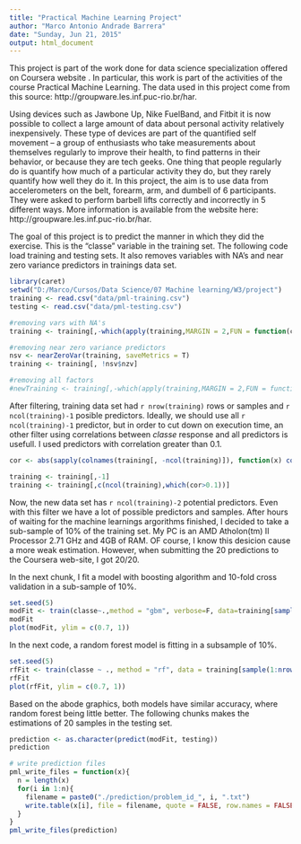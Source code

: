 ```yaml
---
title: "Practical Machine Learning Project"
author: "Marco Antonio Andrade Barrera"
date: "Sunday, Jun 21, 2015"
output: html_document
---
```


This project is part of the work done for data science specialization offered on Coursera website . In particular, this work is part of the activities of the course Practical Machine Learning.
The data used in this project come from this source: http://groupware.les.inf.puc-rio.br/har.

Using devices such as Jawbone Up, Nike FuelBand, and Fitbit it is now possible to collect a large amount of data about personal activity relatively inexpensively. These type of devices are part of the quantified self movement – a group of enthusiasts who take measurements about themselves regularly to improve their health, to find patterns in their behavior, or because they are tech geeks. One thing that people regularly do is quantify how much of a particular activity they do, but they rarely quantify how well they do it. In this project, the aim is to use data from accelerometers on the belt, forearm, arm, and dumbell of 6 participants. They were asked to perform barbell lifts correctly and incorrectly in 5 different ways. More information is available from the website here: http://groupware.les.inf.puc-rio.br/har.

The goal of this project is to predict the manner in which they did the exercise. This is the "classe" variable in the training set. The following code load training and testing sets. It also removes variables with NA's and near zero variance predictors in trainings data set.

```r
library(caret)
setwd("D:/Marco/Cursos/Data Science/07 Machine learning/W3/project")
training <- read.csv("data/pml-training.csv")
testing <- read.csv("data/pml-testing.csv")

#removing vars with NA's
training <- training[,-which(apply(training,MARGIN = 2,FUN = function(c) sum(is.na(c)) != 0))]

#removing near zero variance predictors
nsv <- nearZeroVar(training, saveMetrics = T)
training <- training[, !nsv$nzv]

#removing all factors
#newTraining <- training[,-which(apply(training,MARGIN = 2,FUN = function(c) class(c)))]
```

After filtering, training data set had `r nrow(training)` rows or samples and `r ncol(training)-1` posible predictors. Ideally, we should use all `r ncol(training)-1` predictor, but in order to cut down on execution time, an other filter using correlations between *classe* response and all predictors is usefull. I used predictors with correlation greater than 0.1.

```r
cor <- abs(sapply(colnames(training[, -ncol(training)]), function(x) cor(as.numeric(training[, x]), as.numeric(training$classe), method = "spearman")))

training <- training[,-1]
training <- training[,c(ncol(training),which(cor>0.1))]
```

Now, the new data set has `r ncol(training)-2` potential predictors. Even with this filter we have a lot of possible predictors and samples. After hours of waiting for the machine learnings argorithms finished, I decided to take a sub-sample of 10% of the training set. My PC is an AMD Atholon(tm) II Processor 2.71 GHz and 4GB of RAM. OF course, I know this desicion cause a more weak estimation. However, when submitting the 20 predictions to the Coursera web-site, I got 20/20.

In the next chunk, I fit a model with boosting algorithm and 10-fold cross validation in a sub-sample of 10%.

```r
set.seed(5)
modFit <- train(classe~.,method = "gbm", verbose=F, data=training[sample(1:nrow(training),trunc(0.1*nrow(training))),], trControl = trainControl(method = "cv",number = 10))
modFit
plot(modFit, ylim = c(0.7, 1))
```

In the next code, a random forest model is fitting in a subsample of 10%.
```r
set.seed(5)
rfFit <- train(classe ~ ., method = "rf", data = training[sample(1:nrow(training),trunc(0.1*nrow(training))),], importance = T, trControl = trainControl(method = "cv", number = 10, verboseIter = F))
rfFit
plot(rfFit, ylim = c(0.7, 1))
```

Based on the abode graphics, both models have similar accuracy, where random forest being little better. The following chunks makes the estimations of 20 samples in the testing set.

```r
prediction <- as.character(predict(modFit, testing))
prediction
```

```r
# write prediction files
pml_write_files = function(x){
  n = length(x)
  for(i in 1:n){
    filename = paste0("./prediction/problem_id_", i, ".txt")
    write.table(x[i], file = filename, quote = FALSE, row.names = FALSE, col.names = FALSE)
  }
}
pml_write_files(prediction)
```

